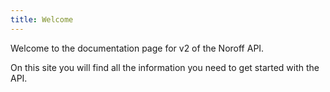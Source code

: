 ```yaml
---
title: Welcome
---
```


Welcome to the documentation page for v2 of the Noroff API.

On this site you will find all the information you need to get started with the API.

<Cards>
  <Card title="About" href="/docs/v2/about" description="Visit the about page to get started" />
</Cards>
